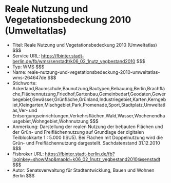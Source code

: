 # Reale Nutzung und Vegetationsbedeckung 2010 (Umweltatlas)
- Titel: Reale Nutzung und Vegetationsbedeckung 2010 (Umweltatlas) $$$
- Service URL: https://fbinter.stadt-berlin.de/fb/wms/senstadt/k06_02_1nutz_vegbestand2010 $$$
- Typ: WMS $$$
- Name: reale-nutzung-und-vegetationsbedeckung-2010-umweltatlas-wms-264647de $$$
- Stichworte: Ackerland,Baumschule,Baunutzung,Bautypen,Bebauung,Berlin,Brachfläche,Flächennutzung,Friedhof,Gartenbau,Gemeinbedarf,Geodaten,Gewerbegebiet,Gewässer,Grünfläche,Grünland,Industriegebiet,Karten,Kerngebiet,Kleingarten,Mischgebiet,Park,Promenade,Sport,Stadtplatz,Umweltatlas,Ver- und Entsorgungseinrichtungen,Verkehrsflächen,Wald,Wasser,Wochenendhausgebiet,Wohngebiet,Wohnnutzung $$$
- Anmerkung: Darstellung der realen Nutzung der bebauten Flächen und der Grün- und Freiflächennutzung auf Grundlage der digitalen Teilblockkarte 1 : 5.000 (ISU5). Bei Flächen mit Doppelnutzung wird die Grün- und Freiflächennutzung dargestellt. Sachdatenstand 31.12.2010 $$$
- Fisbroker URL: https://fbinter.stadt-berlin.de/fb?loginkey=showMap&mapId=k06_02_1nutz_vegbestand2010@senstadt $$$
- Autor: Senatsverwaltung für Stadtentwicklung, Bauen und Wohnen Berlin $$$
